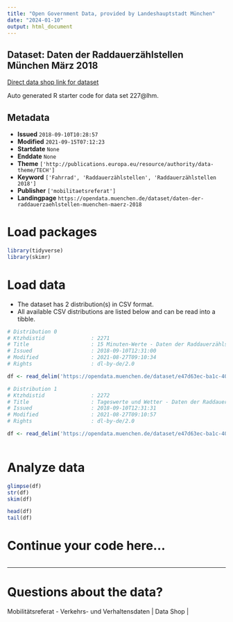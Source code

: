 ```yaml
---
title: "Open Government Data, provided by Landeshauptstadt München"
date: "2024-01-10"
output: html_document
---
```


## Dataset: Daten der Raddauerzählstellen München März 2018

[Direct data shop link for dataset](https://opendata.muenchen.de/dataset/daten-der-raddauerzaehlstellen-muenchen-maerz-2018)

Auto generated R starter code for data set 227@lhm.

## Metadata

- **Issued** `2018-09-10T10:28:57`
- **Modified** `2021-09-15T07:12:23`
- **Startdate** `None`
- **Enddate** `None`
- **Theme** `['http://publications.europa.eu/resource/authority/data-theme/TECH']`
- **Keyword** `['Fahrrad', 'Raddauerzählstellen', 'Raddauerzählstellen 2018']`
- **Publisher** `['mobilitaetsreferat']`
- **Landingpage** `https://opendata.muenchen.de/dataset/daten-der-raddauerzaehlstellen-muenchen-maerz-2018`


# Load packages

```r

library(tidyverse)
library(skimr)

```

# Load data

-   The dataset has 2 distribution(s) in CSV format.
-   All available CSV distributions are listed below and can be read into a tibble.

```r

# Distribution 0
# Ktzhdistid               : 2271
# Title                    : 15 Minuten-Werte - Daten der Raddauerzählstellen München März  2018
# Issued                   : 2018-09-10T12:31:00
# Modified                 : 2021-08-27T09:10:34
# Rights                   : dl-by-de/2.0

df <- read_delim('https://opendata.muenchen.de/dataset/e47d63ec-ba1c-409b-bf76-fea0775373cd/resource/43be98e1-e73f-41e3-9327-cf6f7519b90b/download/rad_2018_03_15min.csv')

# Distribution 1
# Ktzhdistid               : 2272
# Title                    : Tageswerte und Wetter - Daten der Raddauerzählstellen München März  2018
# Issued                   : 2018-09-10T12:31:31
# Modified                 : 2021-08-27T09:10:57
# Rights                   : dl-by-de/2.0

df <- read_delim('https://opendata.muenchen.de/dataset/e47d63ec-ba1c-409b-bf76-fea0775373cd/resource/f1694c61-41e0-47aa-94c0-57992929a6c1/download/rad_2018_03_tage.csv')



```

# Analyze data

```r

glimpse(df)
str(df)
skim(df)

head(df)
tail(df)

```

# Continue your code here...

```r

```

------------------------------------------------------------------------

# Questions about the data?

Mobilitätsreferat - Verkehrs- und Verhaltensdaten | Data Shop | 
